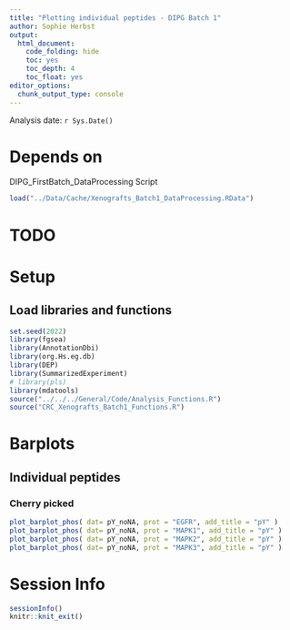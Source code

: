 ```yaml
---
title: "Plotting individual peptides - DIPG Batch 1"
author: Sophie Herbst
output:
  html_document:
    code_folding: hide
    toc: yes
    toc_depth: 4
    toc_float: yes
editor_options: 
  chunk_output_type: console
---
```

Analysis date: `r Sys.Date()`

# Depends on
DIPG_FirstBatch_DataProcessing Script

```r
load("../Data/Cache/Xenografts_Batch1_DataProcessing.RData")
```

# TODO

# Setup
## Load libraries and functions
```r
set.seed(2022)
library(fgsea)
library(AnnotationDbi)
library(org.Hs.eg.db)
library(DEP)
library(SummarizedExperiment)
# library(pls)
library(mdatools)
source("../../../General/Code/Analysis_Functions.R")
source("CRC_Xenografts_Batch1_Functions.R")
```

# Barplots

## Individual peptides
### Cherry picked
```r
plot_barplot_phos( dat= pY_noNA, prot = "EGFR", add_title = "pY" )
plot_barplot_phos( dat= pY_noNA, prot = "MAPK1", add_title = "pY" )
plot_barplot_phos( dat= pY_noNA, prot = "MAPK2", add_title = "pY" )
plot_barplot_phos( dat= pY_noNA, prot = "MAPK3", add_title = "pY" )
```

# Session Info
```r
sessionInfo()
knitr::knit_exit()
```
